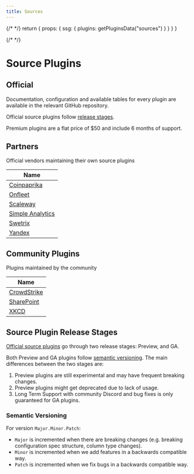 ```yaml
---
title: Sources
---
```



{/* <!-- vale off --> */}
  return {
    props: {
      ssg: {
        plugins: getPluginsData("sources")
      }
    }
  }
}

{/* <!-- vale on --> */}
# Source Plugins

## Official

Documentation, configuration and available tables for every plugin are available in the relevant GitHub repository.

Official source plugins follow [release stages](#source-plugin-release-stages).

Premium plugins are a flat price of $50 and include 6 months of support.

<PluginsTable type="source" plugins={Object.values(useSSG().plugins)}/>

## Partners

Official vendors maintaining their own source plugins

| **Name**                                                     |
| ------------------------------------------------------------ |
| [Coinpaprika](https://github.com/coinpaprika/cq-source-coinpaprika) |
| [Onfleet](https://github.com/onfleet/cq-source-onfleet) |
| [Scaleway](https://github.com/scaleway/cq-source-scaleway) |
| [Simple Analytics](https://github.com/simpleanalytics/cq-source-simpleanalytics) |
| [Swetrix](https://github.com/Swetrix/cq-source-swetrix) |
| [Yandex](https://github.com/yandex-cloud/cq-provider-yandex) |

## Community Plugins

Plugins maintained by the community

| **Name**                                                        |
| --------------------------------------------------------------- |
| [CrowdStrike](https://github.com/justmiles/cq-source-crowdstrike) |
| [SharePoint](https://github.com/koltyakov/cq-source-sharepoint) |
| [XKCD](https://github.com/hermanschaaf/cq-source-xkcd) |

## Source Plugin Release Stages

[Official source plugins](#official) go through two release stages: Preview, and GA.

Both Preview and GA plugins follow [semantic versioning](#semantic-versioning).
The main differences between the two stages are:

1. Preview plugins are still experimental and may have frequent breaking changes.
2. Preview plugins might get deprecated due to lack of usage.
3. Long Term Support with community Discord and bug fixes is only guaranteed for GA plugins.

### Semantic Versioning

For version `Major.Minor.Patch`:

- `Major` is incremented when there are breaking changes (e.g. breaking configuration spec structure, column type changes).
- `Minor` is incremented when we add features in a backwards compatible way.
- `Patch` is incremented when we fix bugs in a backwards compatible way.
